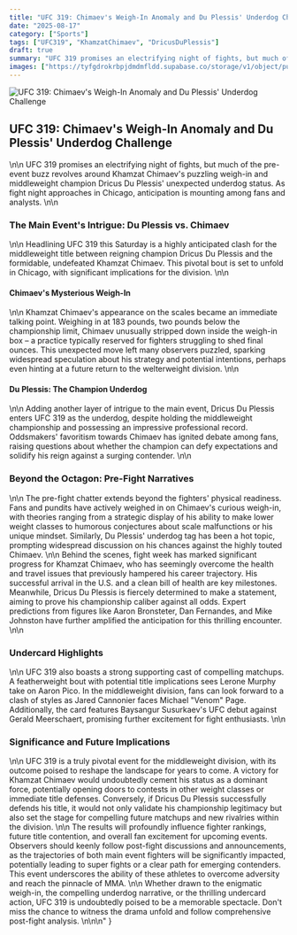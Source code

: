 ```yaml
---
title: "UFC 319: Chimaev's Weigh-In Anomaly and Du Plessis' Underdog Challenge"
date: "2025-08-17"
category: ["Sports"]
tags: ["UFC319", "KhamzatChimaev", "DricusDuPlessis"]
draft: true
summary: "UFC 319 promises an electrifying night of fights, but much of the pre-event buzz revolves around Khamzat Chimaev's puzzling weigh-in and middleweight champion Dricus Du Plessis' unexpected underdog status. As fight night approaches in Chicago, anticipation is mounting among fans and analysts."
images: ["https://tyfgdrokrbpjdmdmfldd.supabase.co/storage/v1/object/public/image/2025-08-17-02-23-10-694-04-00.jpg"]
---
```


![UFC 319: Chimaev's Weigh-In Anomaly and Du Plessis' Underdog Challenge](https://tyfgdrokrbpjdmdmfldd.supabase.co/storage/v1/object/public/image/2025-08-17-02-23-10-694-04-00.jpg)

## UFC 319: Chimaev's Weigh-In Anomaly and Du Plessis' Underdog Challenge
\n\n
UFC 319 promises an electrifying night of fights, but much of the pre-event buzz revolves around Khamzat Chimaev's puzzling weigh-in and middleweight champion Dricus Du Plessis' unexpected underdog status. As fight night approaches in Chicago, anticipation is mounting among fans and analysts.
\n\n
### The Main Event's Intrigue: Du Plessis vs. Chimaev
\n\n
Headlining UFC 319 this Saturday is a highly anticipated clash for the middleweight title between reigning champion Dricus Du Plessis and the formidable, undefeated Khamzat Chimaev. This pivotal bout is set to unfold in Chicago, with significant implications for the division.
\n\n
#### Chimaev's Mysterious Weigh-In
\n\n
Khamzat Chimaev's appearance on the scales became an immediate talking point. Weighing in at 183 pounds, two pounds below the championship limit, Chimaev unusually stripped down inside the weigh-in box – a practice typically reserved for fighters struggling to shed final ounces. This unexpected move left many observers puzzled, sparking widespread speculation about his strategy and potential intentions, perhaps even hinting at a future return to the welterweight division.
\n\n
#### Du Plessis: The Champion Underdog
\n\n
Adding another layer of intrigue to the main event, Dricus Du Plessis enters UFC 319 as the underdog, despite holding the middleweight championship and possessing an impressive professional record. Oddsmakers' favoritism towards Chimaev has ignited debate among fans, raising questions about whether the champion can defy expectations and solidify his reign against a surging contender.
\n\n
### Beyond the Octagon: Pre-Fight Narratives
\n\n
The pre-fight chatter extends beyond the fighters' physical readiness. Fans and pundits have actively weighed in on Chimaev's curious weigh-in, with theories ranging from a strategic display of his ability to make lower weight classes to humorous conjectures about scale malfunctions or his unique mindset. Similarly, Du Plessis' underdog tag has been a hot topic, prompting widespread discussion on his chances against the highly touted Chimaev.
\n\n
Behind the scenes, fight week has marked significant progress for Khamzat Chimaev, who has seemingly overcome the health and travel issues that previously hampered his career trajectory. His successful arrival in the U.S. and a clean bill of health are key milestones. Meanwhile, Dricus Du Plessis is fiercely determined to make a statement, aiming to prove his championship caliber against all odds. Expert predictions from figures like Aaron Bronsteter, Dan Fernandes, and Mike Johnston have further amplified the anticipation for this thrilling encounter.
\n\n
### Undercard Highlights
\n\n
UFC 319 also boasts a strong supporting cast of compelling matchups. A featherweight bout with potential title implications sees Lerone Murphy take on Aaron Pico. In the middleweight division, fans can look forward to a clash of styles as Jared Cannonier faces Michael \"Venom\" Page. Additionally, the card features Baysangur Susurkaev's UFC debut against Gerald Meerschaert, promising further excitement for fight enthusiasts.
\n\n
### Significance and Future Implications
\n\n
UFC 319 is a truly pivotal event for the middleweight division, with its outcome poised to reshape the landscape for years to come. A victory for Khamzat Chimaev would undoubtedly cement his status as a dominant force, potentially opening doors to contests in other weight classes or immediate title defenses. Conversely, if Dricus Du Plessis successfully defends his title, it would not only validate his championship legitimacy but also set the stage for compelling future matchups and new rivalries within the division.
\n\n
The results will profoundly influence fighter rankings, future title contention, and overall fan excitement for upcoming events. Observers should keenly follow post-fight discussions and announcements, as the trajectories of both main event fighters will be significantly impacted, potentially leading to super fights or a clear path for emerging contenders. This event underscores the ability of these athletes to overcome adversity and reach the pinnacle of MMA.
\n\n
Whether drawn to the enigmatic weigh-in, the compelling underdog narrative, or the thrilling undercard action, UFC 319 is undoubtedly poised to be a memorable spectacle. Don't miss the chance to witness the drama unfold and follow comprehensive post-fight analysis.
\n\n\n"
}
